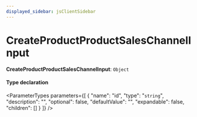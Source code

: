 ```yaml
---
displayed_sidebar: jsClientSidebar
---
```



# CreateProductProductSalesChannelInput

 **CreateProductProductSalesChannelInput**: `Object`

#### Type declaration

<ParameterTypes parameters={[
  {
    "name": "id",
    "type": "`string`",
    "description": "",
    "optional": false,
    "defaultValue": "",
    "expandable": false,
    "children": []
  }
]} />
